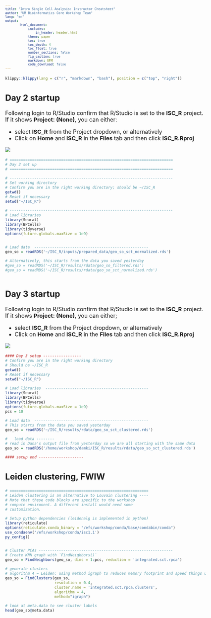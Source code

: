 ```yaml
---
title: "Intro Single Cell Analysis: Instructor Cheatsheet"
author: "UM Bioinformatics Core Workshop Team"
lang: "en"
output:
        html_document:
            includes:
                in_header: header.html
            theme: paper
            toc: true
            toc_depth: 4
            toc_float: true
            number_sections: false
            fig_caption: true
            markdown: GFM
            code_download: false
---
```


<style type="text/css">

body, td {
   font-size: 18px;
}
code.r{
  font-size: 12px;
}
pre {
  font-size: 12px
}

</style>

```r
klippy::klippy(lang = c("r", "markdown", "bash"), position = c("top", "right"))
```

## Day 2 startup

Following login to R/Studio confirm that R/Studio is set to the **ISC_R** project.
If it shows **Project: (None)**, you can either:

- select **ISC_R** from the Project dropdown, or alternatively
- Click on **Home** and **ISC_R** in the **Files** tab and then click **ISC_R.Rproj**

![](images/curriculum/instructor_cheatsheet/rstudio_project_selector.png)
```r
# =========================================================================
# Day 2 set up
# =========================================================================

# -------------------------------------------------------------------------
# Set working directory
# Confirm you are in the right working directory; should be ~/ISC_R
getwd()
# Reset if necessary
setwd("~/ISC_R")

# -------------------------------------------------------------------------
# Load libraries
library(Seurat)
library(BPCells)
library(tidyverse)
options(future.globals.maxSize = 1e9)


# Load data  ---------------------------------------------------
geo_so = readRDS('~/ISC_R/inputs/prepared_data/geo_so_sct_normalized.rds')

# Alternatively, this starts from the data you saved yesterday
#geo_so = readRDS('~/ISC_R/results/rdata/geo_so_filtered.rds')
#geo_so = readRDS('~/ISC_R/results/rdata/geo_so_sct_normalized.rds')



```

## Day 3 startup
Following login to R/Studio confirm that R/Studio is set to the **ISC_R** project.
If it shows **Project: (None)**, you can either;

- select **ISC_R** from the Project dropdown, or alternatively
- Click on **Home** and **ISC_R** in the **Files** tab and then click **ISC_R.Rproj**

![](images/curriculum/instructor_cheatsheet/rstudio_project_selector.png)


```r
#### Day 3 setup -----------------
# Confirm you are in the right working directory
# Should be ~/ISC_R
getwd()
# Reset if necessary
setwd("~/ISC_R")

# Load libraries  ----------------------------------------------
library(Seurat)
library(BPCells)
library(tidyverse)
options(future.globals.maxSize = 1e9)
pcs = 10

# Load data  ---------------------------------------------------
# This starts from the data you saved yesterday
geo_so = readRDS('~/ISC_R/results/rdata/geo_so_sct_clustered.rds')

#   load data --------
# read in Dana's output file from yesterday so we are all starting with the same data
geo_so = readRDS('/home/workshop/damki/ISC_R/results/rdata/geo_so_sct_clustered.rds')

#### setup end --------------------

```

## Leiden clustering, FWIW

```r
# ==============================================================
# Leiden clustering is an alternative to Louvain clustering ----
# Note that these code blocks are specific to the workshop 
# compute environent. A different install would need some 
# customization.

# Setup python dependencies (leidenalg is implemented in python)
library(reticulate)
options(reticulate.conda_binary = "/efs/workshop/conda/base/condabin/conda")
use_condaenv('/efs/workshop/conda/isc1.1')
py_config()


# Cluster PCAs ------------------------------------------------------------
# Create KNN graph with `FindNeighbors()`
geo_so = FindNeighbors(geo_so, dims = 1:pcs, reduction = 'integrated.sct.rpca')

# generate clusters
# algorithm 4 = Leiden; using method igraph to reduces memory footprint and speed things up 
geo_so = FindClusters(geo_so,
                      resolution = 0.4,
                      cluster.name = 'integrated.sct.rpca.clusters',
                      algorithm = 4,
                      method="igraph")

# look at meta.data to see cluster labels
head(geo_so@meta.data)

```
